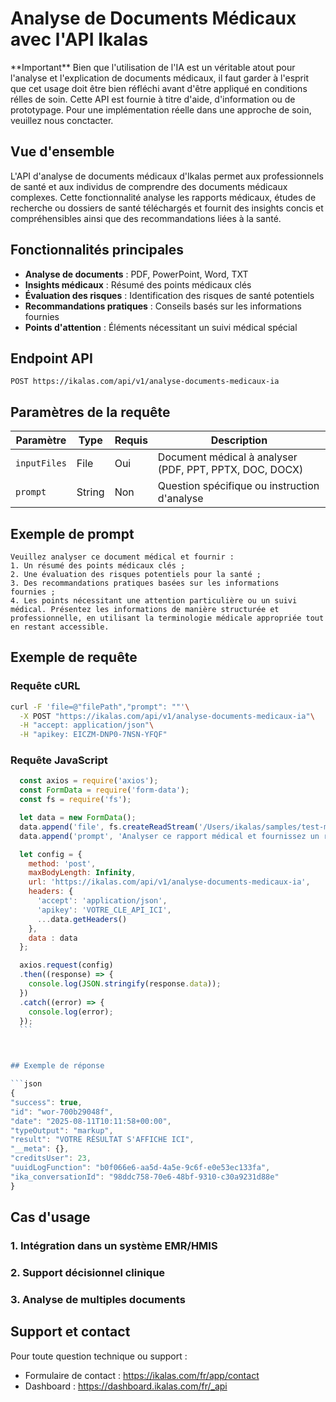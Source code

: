 
# Analyse de Documents Médicaux avec l'API Ikalas

<Callout type="info">
**Important** Bien que l'utilisation de l'IA est un véritable atout pour l'analyse et l'explication de documents médicaux, il faut garder à l'esprit que cet usage doit être bien réfléchi avant d'être appliqué en conditions rélles de soin.
Cette API est fournie à titre d'aide, d'information ou de prototypage. Pour une implémentation réelle dans une approche de soin, veuillez nous conctacter.
</Callout>


## Vue d'ensemble

L'API d'analyse de documents médicaux d'Ikalas permet aux professionnels de santé et aux individus de comprendre des documents médicaux complexes. Cette fonctionnalité analyse les rapports médicaux, études de recherche ou dossiers de santé téléchargés et fournit des insights concis et compréhensibles ainsi que des recommandations liées à la santé.

## Fonctionnalités principales

- **Analyse de documents** : PDF, PowerPoint, Word, TXT
- **Insights médicaux** : Résumé des points médicaux clés
- **Évaluation des risques** : Identification des risques de santé potentiels
- **Recommandations pratiques** : Conseils basés sur les informations fournies
- **Points d'attention** : Éléments nécessitant un suivi médical spécial

## Endpoint API

```
POST https://ikalas.com/api/v1/analyse-documents-medicaux-ia
```





## Paramètres de la requête

| Paramètre | Type | Requis | Description |
|-----------|------|--------|-------------|
| `inputFiles` | File | Oui | Document médical à analyser (PDF, PPT, PPTX, DOC, DOCX) |
| `prompt` | String | Non | Question spécifique ou instruction d'analyse |

## Exemple de prompt
```
Veuillez analyser ce document médical et fournir : 
1. Un résumé des points médicaux clés ; 
2. Une évaluation des risques potentiels pour la santé ; 
3. Des recommandations pratiques basées sur les informations fournies ; 
4. Les points nécessitant une attention particulière ou un suivi médical. Présentez les informations de manière structurée et professionnelle, en utilisant la terminologie médicale appropriée tout en restant accessible.
```

## Exemple de requête

### Requête cURL

```bash
curl -F 'file=@"filePath","prompt": ""'\
  -X POST "https://ikalas.com/api/v1/analyse-documents-medicaux-ia"\
  -H "accept: application/json"\
  -H "apikey: EICZM-DNP0-7NSN-YFQF"
```


### Requête JavaScript


  ```javascript
    const axios = require('axios');
    const FormData = require('form-data');
    const fs = require('fs');

    let data = new FormData();
    data.append('file', fs.createReadStream('/Users/ikalas/samples/test-medical-report.pdf'));
    data.append('prompt', 'Analyser ce rapport médical et fournissez un résumé des points clés et des recommandations');

    let config = {
      method: 'post',
      maxBodyLength: Infinity,
      url: 'https://ikalas.com/api/v1/analyse-documents-medicaux-ia',
      headers: {
        'accept': 'application/json',
        'apikey': 'VOTRE_CLE_API_ICI',
        ...data.getHeaders()
      },
      data : data
    };

    axios.request(config)
    .then((response) => {
      console.log(JSON.stringify(response.data));
    })
    .catch((error) => {
      console.log(error);
    });
    ```



## Exemple de réponse

```json
{
  "success": true,
  "id": "wor-700b29048f",
  "date": "2025-08-11T10:11:58+00:00",
  "typeOutput": "markup",
  "result": "VOTRE RÉSULTAT S'AFFICHE ICI",
  "__meta": {},
  "creditsUser": 23,
  "uuidLogFunction": "b0f066e6-aa5d-4a5e-9c6f-e0e53ec133fa",
  "ika_conversationId": "98ddc758-70e6-48bf-9310-c30a9231d88e"
}
```

## Cas d'usage

### 1. Intégration dans un système EMR/HMIS

### 2. Support décisionnel clinique

### 3. Analyse de multiples documents


## Support et contact

Pour toute question technique ou support :
- Formulaire de contact : https://ikalas.com/fr/app/contact
- Dashboard : https://dashboard.ikalas.com/fr/_api
